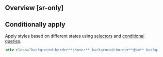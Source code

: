 ## Overview [sr-only]
<Overview/>

## Conditionally apply
Apply styles based on different states using [selectors](/docs/state-selectors) and [conditional queries](/docs/conditional-queries).
```html
<div class="background:border**:hover** background:border**@sm** background:border**@dark** background:border**@print**">…</div>
```

